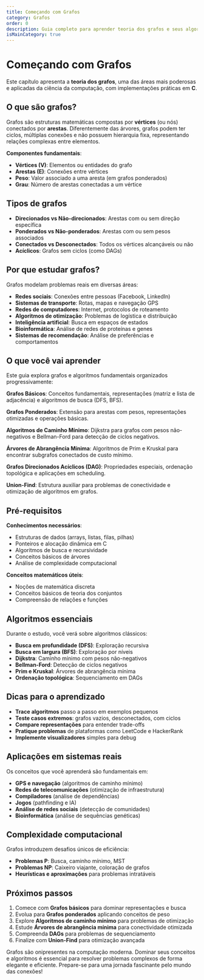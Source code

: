 ```yaml
---
title: Começando com Grafos
category: Grafos
order: 0
description: Guia completo para aprender teoria dos grafos e seus algoritmos fundamentais em C
isMainCategory: true
---
```


# Começando com Grafos

Este capítulo apresenta a **teoria dos grafos**, uma das áreas mais poderosas e aplicadas da ciência da computação, com implementações práticas em **C**.

## O que são grafos?

Grafos são estruturas matemáticas compostas por **vértices** (ou nós) conectados por **arestas**. Diferentemente das árvores, grafos podem ter ciclos, múltiplas conexões e não possuem hierarquia fixa, representando relações complexas entre elementos.

**Componentes fundamentais**:
- **Vértices (V)**: Elementos ou entidades do grafo
- **Arestas (E)**: Conexões entre vértices
- **Peso**: Valor associado a uma aresta (em grafos ponderados)
- **Grau**: Número de arestas conectadas a um vértice

## Tipos de grafos

- **Direcionados vs Não-direcionados**: Arestas com ou sem direção específica
- **Ponderados vs Não-ponderados**: Arestas com ou sem pesos associados
- **Conectados vs Desconectados**: Todos os vértices alcançáveis ou não
- **Acíclicos**: Grafos sem ciclos (como DAGs)

## Por que estudar grafos?

Grafos modelam problemas reais em diversas áreas:

- **Redes sociais**: Conexões entre pessoas (Facebook, LinkedIn)
- **Sistemas de transporte**: Rotas, mapas e navegação GPS
- **Redes de computadores**: Internet, protocolos de roteamento
- **Algoritmos de otimização**: Problemas de logística e distribuição
- **Inteligência artificial**: Busca em espaços de estados
- **Bioinformática**: Análise de redes de proteínas e genes
- **Sistemas de recomendação**: Análise de preferências e comportamentos

## O que você vai aprender

Este guia explora grafos e algoritmos fundamentais organizados progressivamente:

**Grafos Básicos**: Conceitos fundamentais, representações (matriz e lista de adjacência) e algoritmos de busca (DFS, BFS).

**Grafos Ponderados**: Extensão para arestas com pesos, representações otimizadas e operações básicas.

**Algoritmos de Caminho Mínimo**: Dijkstra para grafos com pesos não-negativos e Bellman-Ford para detecção de ciclos negativos.

**Árvores de Abrangência Mínima**: Algoritmos de Prim e Kruskal para encontrar subgrafos conectados de custo mínimo.

**Grafos Direcionados Acíclicos (DAG)**: Propriedades especiais, ordenação topológica e aplicações em scheduling.

**Union-Find**: Estrutura auxiliar para problemas de conectividade e otimização de algoritmos em grafos.

## Pré-requisitos

**Conhecimentos necessários**:
- Estruturas de dados (arrays, listas, filas, pilhas)
- Ponteiros e alocação dinâmica em C
- Algoritmos de busca e recursividade
- Conceitos básicos de árvores
- Análise de complexidade computacional

**Conceitos matemáticos úteis**:
- Noções de matemática discreta
- Conceitos básicos de teoria dos conjuntos
- Compreensão de relações e funções

## Algoritmos essenciais

Durante o estudo, você verá sobre algoritmos clássicos:

- **Busca em profundidade (DFS)**: Exploração recursiva
- **Busca em largura (BFS)**: Exploração por níveis
- **Dijkstra**: Caminho mínimo com pesos não-negativos
- **Bellman-Ford**: Detecção de ciclos negativos
- **Prim e Kruskal**: Árvores de abrangência mínima
- **Ordenação topológica**: Sequenciamento em DAGs

## Dicas para o aprendizado

- **Trace algoritmos** passo a passo em exemplos pequenos
- **Teste casos extremos**: grafos vazios, desconectados, com ciclos
- **Compare representações** para entender trade-offs
- **Pratique problemas** de plataformas como LeetCode e HackerRank
- **Implemente visualizadores** simples para debug

## Aplicações em sistemas reais

Os conceitos que você aprenderá são fundamentais em:

- **GPS e navegação** (algoritmos de caminho mínimo)
- **Redes de telecomunicações** (otimização de infraestrutura)
- **Compiladores** (análise de dependências)
- **Jogos** (pathfinding e IA)
- **Análise de redes sociais** (detecção de comunidades)
- **Bioinformática** (análise de sequências genéticas)

## Complexidade computacional

Grafos introduzem desafios únicos de eficiência:

- **Problemas P**: Busca, caminho mínimo, MST
- **Problemas NP**: Caixeiro viajante, coloração de grafos
- **Heurísticas e aproximações** para problemas intratáveis

## Próximos passos

1. Comece com **Grafos básicos** para dominar representações e busca
2. Evolua para **Grafos ponderados** aplicando conceitos de peso
3. Explore **Algoritmos de caminho mínimo** para problemas de otimização
4. Estude **Árvores de abrangência mínima** para conectividade otimizada
5. Compreenda **DAGs** para problemas de sequenciamento
6. Finalize com **Union-Find** para otimização avançada

Grafos são onipresentes na computação moderna. Dominar seus conceitos e algoritmos é essencial para resolver problemas complexos de forma elegante e eficiente. Prepare-se para uma jornada fascinante pelo mundo das conexões!
